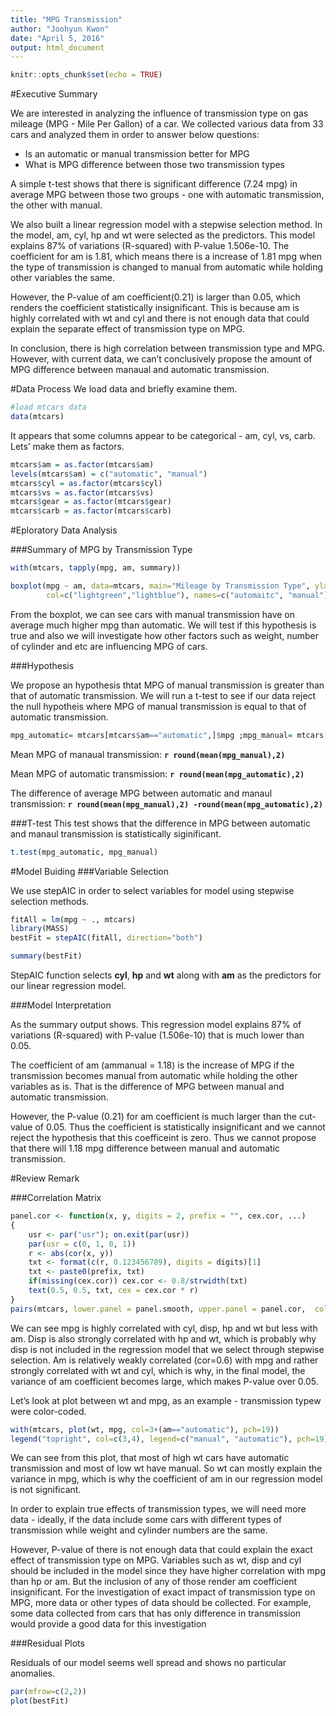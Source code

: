 ```yaml
---
title: "MPG Transmission"
author: "Joohyun Kwon"
date: "April 5, 2016"
output: html_document
---
```


```r
knitr::opts_chunk$set(echo = TRUE)
```
#Executive Summary

We are interested in analyzing the influence of transmission type on gas mileage (MPG - Mile Per Gallon) of a car. We collected various data from 33 cars and analyzed them in order to answer below questions:

- Is an automatic or manual transmission better for MPG
- What is MPG difference between those two transmission types

A simple t-test shows that there is significant difference (7.24 mpg) in average MPG between those two groups - one with automatic transmission, the other with manual. 

We also built a linear regression model with a stepwise selection method. In the model, am, cyl, hp and wt were selected as the predictors. This model explains 87% of variations (R-squared) with P-value 1.506e-10. The coefficient for am is 1.81, which means there is a increase of 1.81 mpg when the type of transmission is changed to manual from automatic while holding other variables the same.

However, the P-value of am coefficient(0.21) is larger than 0.05, which renders the coefficient statistically insignificant. This is because am is highly correlated with wt and cyl and there is not enough data that could explain the separate effect of transmission type on MPG.

In conclusion, there is high correlation between transmission type and MPG. However, with current data, we can't conclusively propose the amount of MPG difference between manaual and automatic transmission.

#Data Process
We load data and briefly examine them.
```r
#load mtcars data
data(mtcars)
```
It appears that some columns appear to be categorical - am, cyl, vs, carb. Lets' make them as factors.

```r
mtcars$am = as.factor(mtcars$am)
levels(mtcars$am) = c("automatic", "manual")
mtcars$cyl = as.factor(mtcars$cyl)
mtcars$vs = as.factor(mtcars$vs)
mtcars$gear = as.factor(mtcars$gear)
mtcars$carb = as.factor(mtcars$carb)
```
#Eploratory Data Analysis

###Summary of MPG by Transmission Type

```r
with(mtcars, tapply(mpg, am, summary))

boxplot(mpg ~ am, data=mtcars, main="Mileage by Transmission Type", ylab="MPG (Mile per Gallon)",
        col=c("lightgreen","lightblue"), names=c("automaitc", "manual"))
```

From the boxplot, we can see cars with manual transmission have on average much higher mpg than automatic. We will test if this hypothesis is true and also we will investigate how other factors such as weight, number of cylinder and etc are influencing MPG of cars.

###Hypothesis

We propose an hypothesis thtat MPG of manual transmission is greater than that of automatic transmission. 
We will run a t-test to see if our data reject the null hypotheis where MPG of manual transmission is equal to that of automatic transmission.

```r
mpg_automatic= mtcars[mtcars$am=="automatic",]$mpg ;mpg_manual= mtcars[mtcars$am=="manual",]$mpg
```

Mean MPG of manaual transmission: **`r round(mean(mpg_manual),2)`**

Mean MPG of automatic transmission: **`r round(mean(mpg_automatic),2)`** 

The difference of average MPG between automatic and manaul transmission: **`r round(mean(mpg_manual),2) -round(mean(mpg_automatic),2)`** 

###T-test
This test shows that the difference in MPG between automatic and manaul transmission is statistically siginificant.

```r
t.test(mpg_automatic, mpg_manual)
```

#Model Buiding
###Variable Selection

We use stepAIC in order to select variables for model using stepwise selection methods.

```r
fitAll = lm(mpg ~ ., mtcars)
library(MASS)
bestFit = stepAIC(fitAll, direction="both")
```

```r
summary(bestFit)
```

StepAIC function selects **cyl**, **hp** and **wt** along with **am** as the predictors for our linear regression model.

###Model Interpretation

As the summary output shows. This regression model explains 87% of variations (R-squared) with P-value (1.506e-10) that is much lower than 0.05.

The coefficient of am (ammanual = 1.18) is the increase of MPG if the transmission becomes manual from automatic while holding the other variables as is. That is the difference of MPG between manual and automatic transmission.

However, the P-value (0.21) for am coefficient is much larger than the cut-value of 0.05. Thus the coefficient is statistically insignificant and we cannot reject the hypothesis that this coefficeint is zero. Thus we cannot propose that there will 1.18 mpg difference between manual and automatic transmission.


#Review Remark

###Correlation Matrix

```r
panel.cor <- function(x, y, digits = 2, prefix = "", cex.cor, ...)
{
    usr <- par("usr"); on.exit(par(usr))
    par(usr = c(0, 1, 0, 1))
    r <- abs(cor(x, y))
    txt <- format(c(r, 0.123456789), digits = digits)[1]
    txt <- paste0(prefix, txt)
    if(missing(cex.cor)) cex.cor <- 0.8/strwidth(txt)
    text(0.5, 0.5, txt, cex = cex.cor * r)
}
pairs(mtcars, lower.panel = panel.smooth, upper.panel = panel.cor,  col = 3 + (mtcars$am == "manual"))
```

We can see mpg is highly correlated with cyl, disp, hp and wt but less with am. Disp is also strongly correlated with hp and wt, which is probably why disp is not included in the regression model that we select through stepwise selection. Am is relatively weakly correlated (cor=0.6) with mpg and rather strongly correlated with wt and cyl, which is why, in the final model, the variance of am coefficient becomes large, which makes P-value over 0.05.

Let's look at plot between wt and mpg, as an example - transmission typew were color-coded.

```r
with(mtcars, plot(wt, mpg, col=3+(am=="automatic"), pch=19))
legend("topright", col=c(3,4), legend=c("manual", "automatic"), pch=19)
```

We can see from this plot, that most of high wt cars have automatic transmission and most of low wt have manual. So wt can mostly explain the variance in mpg, which is why the coefficient of am in our regression model is not significant.

In order to explain true effects of transmission types, we will need more data - ideally, if the data include some cars with different types of transmission while weight and cylinder numbers are the same.


However, P-value of 
there is not enough data that could explain the exact effect of transmission type on MPG. Variables such as wt, disp and cyl should be included in the model since they have higher correlation with mpg than hp or am. But the inclusion of any of those render am coefficient insignificant. For the investigation of exact impact of transmission type on MPG, more data or other types of data should be collected. For example, some data collected from cars that has only difference in transmission would provide a good data for this investigation


###Residual Plots

Residuals of our model seems well spread and shows no particular anomalies.

```r
par(mfrow=c(2,2))
plot(bestFit)
```


